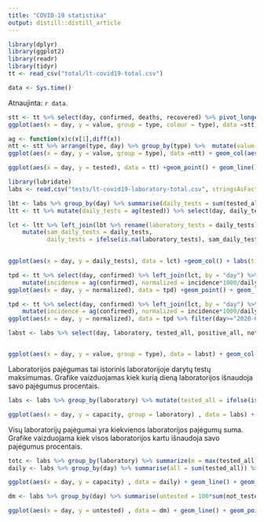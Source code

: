 ```yaml
---
title: "COVID-19 statistika"
output: distill::distill_article
---
```


```r
library(dplyr)
library(ggplot2)
library(readr)
library(tidyr)
tt <- read_csv("total/lt-covid19-total.csv") 
```

```r
data <- Sys.time()
```

Atnaujinta: `r data`. 


```r
stt <- tt %>% select(day, confirmed, deaths, recovered) %>% pivot_longer(confirmed:recovered, "type")
ggplot(aes(x = day, y = value, group = type, colour = type), data =stt) + geom_point()+geom_line()+labs(title = paste("Cumulative cases:",max(tt$day))) + scale_color_manual(values = c("confirmed" = "red", "recovered" = "springgreen", deaths = "black"))
```

```r
ag <- function(x)c(x[1],diff(x))
ntt <- stt %>% arrange(type, day) %>% group_by(type) %>%  mutate(value = ag(value)) %>% ungroup
ggplot(aes(x = day, y = value, group = type), data =ntt) + geom_col(aes(fill=type),position = "dodge",)+labs(title = paste("New cases:",max(tt$day))) + scale_fill_manual(values = c("confirmed" = "red", "recovered" = "springgreen", deaths = "black"))
```


```r
ggplot(aes(x = day, y = tested), data = tt) +geom_point() + geom_line() + labs(title = paste("Cumulative tests:",max(tt$day)),  x = "tested")
```


```r
library(lubridate)
labs <- read.csv("tests/lt-covid19-laboratory-total.csv", stringsAsFactors = FALSE) %>% mutate(day = ymd(day))

lbt <- labs %>% group_by(day) %>% summarise(daily_tests = sum(tested_all))
ltt <- tt %>% mutate(daily_tests = ag(tested)) %>% select(day, daily_tests)

lct <- ltt %>% left_join(lbt %>% rename(laboratory_tests = daily_tests), by = "day") %>% 
    mutate(sam_daily_tests = daily_tests, 
           daily_tests = ifelse(is.na(laboratory_tests), sam_daily_tests, laboratory_tests)) 
    

ggplot(aes(x = day, y = daily_tests), data = lct) +geom_col() + labs(title = paste("Daily tests: ", max(tt$day)), y="tested")
```

```r
tpd <- tt %>% select(day, confirmed) %>% left_join(lct, by = "day") %>% 
    mutate(incidence = ag(confirmed), normalized = incidence*1000/daily_tests, percent = incidence/daily_tests*100)
ggplot(aes(x = day, y = normalized), data = tpd) +geom_point() + geom_line() + labs(title = paste("Confirmed daily cases per 1000 tests", max(tt$day)),  y = "")

```

```r
tpd <- tt %>% select(day, confirmed) %>% left_join(lct, by = "day") %>% 
    mutate(incidence = ag(confirmed), normalized = incidence*1000/daily_tests, percent = incidence/daily_tests*100)
ggplot(aes(x = day, y = normalized), data = tpd %>% filter(day>="2020-04-01")) +geom_point() + geom_line() + labs(title = paste("Confirmed daily cases per 1000 tests since 2020-04-01", max(tt$day)),  y = "")

```



```r


labst <- labs %>% select(day, laboratory, tested_all, positive_all, not_tested) %>% pivot_longer(tested_all:not_tested, "type")


ggplot(aes(x = day, y = value, group = type), data = labst) + geom_col(aes(fill=type),position = "dodge")+ facet_wrap(~laboratory, scales = "free_y")+labs(title = paste("Laboratory tests:",max(labs$day)))
```

Laboratorijos pajėgumas tai istorinis laboratorijoje darytų testų maksimumas. Grafike vaizduojamas kiek kurią dieną laboratorijos išnaudoja savo pajėgumus procentais.


```r
labs <- labs %>% group_by(laboratory) %>% mutate(tested_all = ifelse(is.na(tested_all), 0, tested_all), capacity= 100*(tested_all/max(tested_all)))

ggplot(aes(x = day, y = capacity, group = laboratory) , data = labs) + geom_col(aes(fill=laboratory),position = "dodge")+ labs(title = paste("Laboratory capacity, percentage:",max(labs$day)))
```


Visų laboratorijų pajėgumai yra kiekvienos laboratorijos pajėgumų suma. Grafike vaizduojama kiek visos laboratorijos kartu išnaudoja savo pajėgumus procentais.


```r

totc <- labs %>% group_by(laboratory) %>% summarize(m = max(tested_all)) %>% .$m %>% sum
daily <- labs %>% group_by(day) %>% summarise(all = sum(tested_all)) %>% ungroup %>% mutate(capacity = 100*all/totc)

ggplot(aes(x = day, y = capacity) , data = daily) + geom_line() + geom_point()+labs(title = paste("Total capacity percentage:",max(labs$day)))
```

```r

dm <- labs %>% group_by(day) %>% summarise(untested = 100*sum(not_tested, na.rm = TRUE)/sum(tested_all, na.rm = TRUE))

ggplot(aes(x = day, y = untested) , data = dm) + geom_line() + geom_point()+labs(title = paste("Not tested percentage:",max(labs$day)))
```
